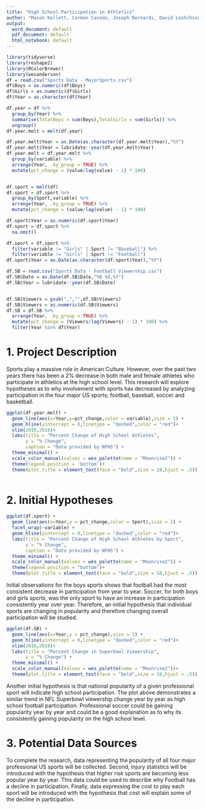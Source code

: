 ```yaml
---
title: "High School Participation in Athletics"
author: "Mason Kellett, Carmen Canedo, Joseph Bernardi, David Leshchiner"
output:
  word_document: default
  pdf_document: default
  html_notebook: default
---
```



```r
library(tidyverse)
library(reshape2)
library(RColorBrewer)
library(wesanderson)
df = read.csv("Sports Data - MajorSports.csv")
df$Boys = as.numeric(df$Boys)
df$Girls = as.numeric(df$Girls)
df$Year = as.character(df$Year)

df.year = df %>% 
  group_by(Year) %>% 
  summarise(TotalBoys = sum(Boys),TotalGirls = sum(Girls)) %>%
  ungroup()
df.year.melt = melt(df.year)

df.year.melt$Year = as.Date(as.character(df.year.melt$Year),"%Y")
df.year.melt$Year = lubridate::year(df.year.melt$Year)
df.year.melt = df.year.melt %>%
  group_by(variable) %>% 
  arrange(Year, .by_group = TRUE) %>%
  mutate(pct_change = (value/lag(value) - 1) * 100)


df.sport = melt(df)
df.sport = df.sport %>%
  group_by(Sport,variable) %>% 
  arrange(Year, .by_group = TRUE) %>%
  mutate(pct_change = (value/lag(value) - 1) * 100)

df.sport$Year = as.numeric(df.sport$Year)
df.sport = df.sport %>%
  na.omit()

df.sport = df.sport %>%
  filter(variable != "Girls" | Sport != "Baseball") %>%
  filter(variable != "Girls" | Sport != "Football")
df.sport$Year = as.Date(as.character(df.sport$Year),"%Y")

df.SB = read.csv("Sports Data - Football Viewership.csv")
df.SB$Date = as.Date(df.SB$Date,"%B %d,%Y")
df.SB$Year = lubridate::year(df.SB$Date)


df.SB$Viewers = gsub(",","",df.SB$Viewers)
df.SB$Viewers = as.numeric(df.SB$Viewers)
df.SB = df.SB %>%
  arrange(Year, .by_group = TRUE) %>%
  mutate(pct_change = (Viewers/lag(Viewers) - 1) * 100) %>%
  filter(Year %in% df$Year)


```

# 1. Project Description  

Sports play a massive role in American Culture. However, over the past two years there has been a 2% decrease in both male and female athletes who participate in athletics at the high school level. This research will explore hypotheses as to why involvement with sports has decreased by analyzing participation in the four major US sports; football, baseball, soccer and basketball. 

```r

ggplot(df.year.melt) + 
  geom_line(aes(x=Year,y=pct_change,color = variable),size = 2) +
  geom_hline(yintercept = 0,linetype = "dashed",color = "red")+
  xlim(2010,2018)+
  labs(title = "Percent Change of High School Athletes",
       y = "% Change",
       caption = "Data provided by NFHS") +
  theme_minimal() +
  scale_color_manual(values = wes_palette(name = "Moonrise2")) +
  theme(legend.position = 'bottom')+
  theme(plot.title = element_text(face = "bold",size = 18,hjust = .5))
  
```


# 2. Initial Hypotheses
 
```r
ggplot(df.sport) +
  geom_line(aes(x=Year,y = pct_change,color = Sport),size = 2) +
  facet_wrap(~variable) +
  geom_hline(yintercept = 0,linetype = "dashed",color = "red")+
  labs(title = "Percent Change of High School Athletes by Sport",
       y = "% Change",
       caption = "Data provided by NFHS") +
  theme_minimal() +
  scale_color_manual(values = wes_palette(name = "Moonrise2")) +
  theme(legend.position = "bottom")+
  theme(plot.title = element_text(face = "bold",size = 18,hjust = .5))
```
 
Initial observations for the boys sports shows that football had the most consistent decrease in participation from year to year. Soccer, for both boys and girls sports, was the only sport to have an increase in participation consistently year over year. Therefore, an initial hypothesis that individual sports are changing in popularity and therefore changing overall participation will be studied. 

```r
ggplot(df.SB) +
  geom_line(aes(x=Year,y = pct_change),size = 2) + 
  geom_hline(yintercept = 0,linetype = "dashed",color = "red")+
  xlim(2010,2018)+
  labs(title = "Percent Change in Superbowl Viewership",
       y = "% Change") +
  theme_minimal() +
  scale_color_manual(values = wes_palette(name = "Moonrise2"))+
  theme(plot.title = element_text(face = "bold",size = 18,hjust = .5))
```

Another initial hypothesis is that national popularity of a given professional sport will indicate high school participation. The plot above demonstrates a similar trend in NFL Superbowl viewership change year by year as high school football participation. Professional soccer could be gaining popularity year by year and could be a good explanation as to why its consistently gaining popularity on the high school level.   

# 3. Potential Data Sources

To complete the research, data representing the popularity of all four major professional US sports will be collected. Second, injury statistics will be introduced with the hypothesis that higher risk sports are becoming less popular year by year. This data could be used to describe why Football has a decline in participation. Finally, data expressing the cost to play each sport will be introduced with the hypothesis that cost will explain some of the decline in participation. 